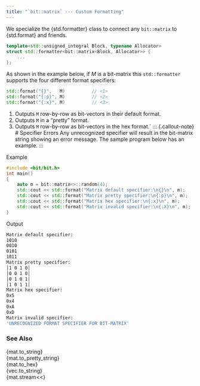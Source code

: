 ```yaml
---
title: "`bit::matrix` --- Custom Formatting"
---
```


We specialize the {std.formatter} class to connect any `bit::matrix` to {std.format} and friends.

```cpp
template<std::unsigned_integral Block, typename Allocator>
struct std::formatter<bit::matrix<Block, Allocator>> {
    ...
};
```

As shown in the example below, if $M$ is a bit-matrix this `std::formatter` supports the four different format specifiers:
```cpp
std::format("{}",   M)          // <1>
std::format("{:p}", M)          // <2>
std::format("{:x}", M)          // <3>
```
1. Outputs `M` row-by-row as bit-vectors in their default format.
2. Outputs `M` in a "pretty" format.
3. Outputs `M` row-by-row as bit-vectors in the hex format.`
::: {.callout-note}
# Specifier Errors
Any unrecognized specifier will result in the bit-matrix string showing an error message.
The sample program below has an example.
:::

[Example]{.bt}
```cpp
#include <bit/bit.h>
int main()
{
    auto m = bit::matrix<>::random(4);
    std::cout << std::format("Matrix default specifier:\n{}\n", m);
    std::cout << std::format("Matrix pretty specifier:\n{:p}\n", m);
    std::cout << std::format("Matrix hex specifier:\n{:x}\n", m);
    std::cout << std::format("Matrix invalid specifier:\n{:X}\n", m);
}
```

[Output]{.bt}
```bash
Matrix default specifier:
1010
0010
0101
1011
Matrix pretty specifier:
│1 0 1 0│
│0 0 1 0│
│0 1 0 1│
│1 0 1 1│
Matrix hex specifier:
0x5
0x4
0xA
0xD
Matrix invalid specifier:
'UNRECOGNIZED FORMAT SPECIFIER FOR BIT-MATRIX'
```

### See Also
{mat.to_string}             \
{mat.to_pretty_string}      \
{mat.to_hex}                \
{vec.to_string}             \
{mat.stream<<}